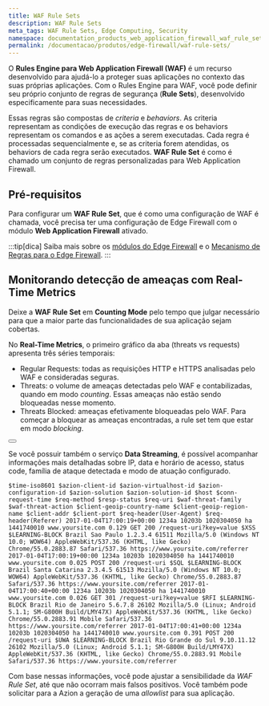 ```yaml
---
title: WAF Rule Sets
description: WAF Rule Sets
meta_tags: WAF Rule Sets, Edge Computing, Security
namespace: documentation_products_web_application_firewall_waf_rule_sets
permalink: /documentacao/produtos/edge-firewall/waf-rule-sets/
---
```



O **Rules Engine para Web Application Firewall (WAF)** é um recurso desenvolvido para ajudá-lo a proteger suas aplicações no contexto das suas próprias aplicações. Com o Rules Engine para WAF, você pode definir seu próprio conjunto de regras de segurança (**Rule Sets**), desenvolvido especificamente para suas necessidades.

Essas regras são compostas de *criteria* e *behaviors*. As criteria representam as condições de execução das regras e os behaviors representam os comandos e as ações a serem executadas. Cada regra é processadas sequencialmente e, se as criteria forem atendidas, os behaviors de cada regra serão executados. **WAF Rule Set** é como é chamado um conjunto de regras personalizadas para Web Application Firewall.

## Pré-requisitos

Para configurar um **WAF Rule Set**, que é como uma configuração de WAF é chamada, você precisa ter uma configuração de Edge Firewall com o módulo **Web Application Firewall** ativado.

:::tip[dica]
Saiba mais sobre os [módulos do Edge Firewall](/pt-br/documentacao/produtos/edge-firewall/) e o [Mecanismo de Regras para o Edge Firewall](/pt-br/documentacao/produtos/edge-firewall/rules-engine/).
:::

## Monitorando detecção de ameaças com Real-Time Metrics

Deixe a **WAF Rule Set** em **Counting Mode** pelo tempo que julgar necessário para que a maior parte das funcionalidades de sua aplicação sejam cobertas. 

No **Real-Time Metrics**, o primeiro gráfico da aba (threats vs requests) apresenta três séries temporais:

- Regular Requests: todas as requisições HTTP e HTTPS analisadas pelo WAF e consideradas seguras.
- Threats: o volume de ameaças detectadas pelo WAF e contabilizadas, quando em modo *counting*. Essas ameaças não estão sendo bloqueadas nesse momento.
- Threats Blocked: ameaças efetivamente bloqueadas pelo WAF. Para começar a bloquear as ameaças encontradas, a rule set tem que estar em modo *blocking*.

<Button href="/pt-br/documentacao/produtos/real-time-metrics/" text="saiba mais sobre Real-Time Metrics" variant="secondary"></Button>

Se você possuir também o serviço **Data Streaming**, é possível acompanhar informações mais detalhadas sobre IP, data e horário de acesso, status code, família de ataque detectada e modo de atuação configurado.

```
$time-iso8601 $azion-client-id $azion-virtualhost-id $azion-configuration-id $azion-solution $azion-solution-id $host $conn-request-time $req-method $resp-status $req-uri $waf-threat-family $waf-threat-action $client-geoip-country-name $client-geoip-region-name $client-addr $client-port $req-header(User-Agent) $req-header(Referer) 2017-01-04T17:00:19+00:00 1234a 10203b 1020304050 ha 1441740010 www.yoursite.com 0.129 GET 200 /request-uri?key=value $XSS $LEARNING-BLOCK Brazil Sao Paulo 1.2.3.4 61511 Mozilla/5.0 (Windows NT 10.0; WOW64) AppleWebKit/537.36 (KHTML, like Gecko) Chrome/55.0.2883.87 Safari/537.36 https://www.yoursite.com/referrer 2017-01-04T17:00:19+00:00 1234a 10203b 1020304050 ha 1441740010 www.yoursite.com 0.025 POST 200 /request-uri $SQL $LEARNING-BLOCK Brazil Santa Catarina 2.3.4.5 61513 Mozilla/5.0 (Windows NT 10.0; WOW64) AppleWebKit/537.36 (KHTML, like Gecko) Chrome/55.0.2883.87 Safari/537.36 https://www.yoursite.com/referrer 2017-01-04T17:00:40+00:00 1234a 10203b 1020304050 ha 1441740010 www.yoursite.com 0.026 GET 301 /request-uri?key=value $RFI $LEARNING-BLOCK Brazil Rio de Janeiro 5.6.7.8 26102 Mozilla/5.0 (Linux; Android 5.1.1; SM-G800H Build/LMY47X) AppleWebKit/537.36 (KHTML, like Gecko) Chrome/55.0.2883.91 Mobile Safari/537.36 https://www.yoursite.com/referrer 2017-01-04T17:00:41+00:00 1234a 10203b 1020304050 ha 1441740010 www.yoursite.com 0.391 POST 200 /request-uri $UWA $LEARNING-BLOCK Brazil Rio Grande do Sul 9.10.11.12 26102 Mozilla/5.0 (Linux; Android 5.1.1; SM-G800H Build/LMY47X) AppleWebKit/537.36 (KHTML, like Gecko) Chrome/55.0.2883.91 Mobile Safari/537.36 https://www.yoursite.com/referrer
```

Com base nessas informações, você pode ajustar a sensibilidade da *WAF Rule Set*, até que não ocorram mais falsos positivos. Você também pode solicitar para a Azion a geração de uma *allowlist* para sua aplicação.

